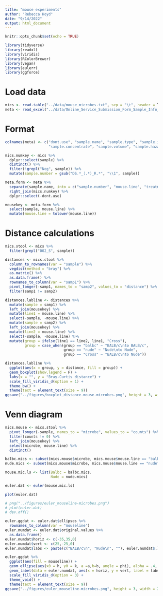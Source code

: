 ```yaml
---
title: "mouse experiments"
author: "Rebecca Hoyd"
date: "9/14/2022"
output: html_document
---
```


```r
knitr::opts_chunk$set(echo = TRUE)

library(tidyverse)
library(readxl)
library(viridis)
library(RColorBrewer)
library(vegan)
library(eulerr)
library(ggforce)
```

# Load data

```r
mics <- read.table("../data/mouse_microbes.txt", sep = "\t", header = T)
meta <- read_excel("../data/Online_Service_Submission_Form_Sample_Info_and_Group_Comparison-zymo.xlsx", sheet = 2)
```

# Format

```r
colnames(meta) <- c("dont.use", "sample.name", "sample.type", "sample.in",
                    "sample.concentrate", "sample.volume", "sample.hazardous")

mics.numkey <- mics %>%
  dplyr::select(sample) %>%
  distinct() %>%
  filter(!grepl("Neg", sample)) %>%
  mutate(sample.number = gsub("DS.*_(.*)_R.*", "\\1", sample))

meta.form <- meta %>%
  separate(sample.name, into = c("sample.number", "mouse.line", "treatment"), remove = F) %>%
  right_join(mics.numkey) %>%
  dplyr::select(-dont.use)

mousekey <- meta.form %>%
  select(sample, mouse.line) %>%
  mutate(mouse.line = tolower(mouse.line))

```

# Distance calculations

```r
mics.stool <- mics %>%
  filter(grepl("002_S", sample))

distances <- mics.stool %>%
  column_to_rownames(var = "sample") %>%
  vegdist(method = "bray") %>%
  as.matrix() %>%
  as.data.frame() %>%
  rownames_to_column(var = "samp1") %>%
  pivot_longer(-samp1, names_to = "samp2", values_to = "distance") %>%
  filter(samp1 != samp2)

distances.labline <- distances %>%
  mutate(sample = samp1) %>%
  left_join(mousekey) %>%
  mutate(line1 = mouse.line) %>%
  select(-sample, -mouse.line) %>%
  mutate(sample = samp2) %>%
  left_join(mousekey) %>%
  mutate(line2 = mouse.line) %>%
  select(-sample, -mouse.line) %>%
  mutate(group = ifelse(line1 == line2, line1, "Cross"),
         group = case_when(group == "balbc" ~ "BALB/c\nto BALB/c",
                           group == "nude" ~ "Nude\nto Nude",
                           group == "Cross" ~ "BALB/c\nto Nude"))
```

```r
distances.labline %>%
  ggplot(aes(x = group, y = distance, fill = group)) +
  geom_boxplot(show.legend = F) +
  labs(x = "", y = "Bray-Curtis distance") +
  scale_fill_viridis_d(option = 1) +
  theme_bw() +
  theme(text = element_text(size = 9))
ggsave("../figures/boxplot_distance-mouse-microbes.png", height = 3, width = 2)
```

# Venn diagram 

```r
mics.mouse <- mics.stool %>%
  pivot_longer(-sample, names_to = "microbe", values_to = "counts") %>%
  filter(counts != 0) %>%
  left_join(mousekey) %>%
  select(microbe, mouse.line) %>%
  distinct()

balbc.mics <- subset(mics.mouse$microbe, mics.mouse$mouse.line == "balbc")
nude.mics <- subset(mics.mouse$microbe, mics.mouse$mouse.line == "nude")

mouse.mic.ls <- list(Balbc = balbc.mics,
                     Nude = nude.mics)
```

```r
euler.dat <- euler(mouse.mic.ls)

plot(euler.dat)
```

```r
# png("../figures/euler_mouseline-microbes.png")
# plot(euler.dat)
# dev.off()
```

```r
euler.ggdat <- euler.dat$ellipses %>%
  rownames_to_column(var = "mouseline")
euler.numdat <- euler.dat$original.values %>%
  as.data.frame()
euler.numdat$horiz <- c(-35,35,0)
euler.numdat$vert <- c(25,-25,0)
euler.numdat$labs <- paste(c("BALB/c\n", "Nude\n", ""), euler.numdat$.)

euler.ggdat %>%
  ggplot(aes(fill = mouseline)) +
  geom_ellipse(aes(x0 = h, y0 = k, a =a,b=b, angle = phi), alpha = .4, show.legend = F) +
  geom_label(data = euler.numdat, aes(x = horiz, y = vert, label = labs), inherit.aes = F) +
  scale_fill_viridis_d(option = 3) +
  theme_void() +
  theme(text = element_text(size = 9))
ggsave("../figures/euler_mouseline-microbes.png", height = 3, width = 2)
```







